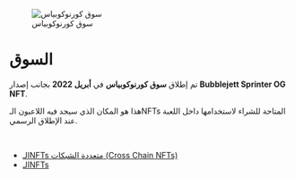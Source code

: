 <figure className="img-center">
  <img src="/images/marketplace-ar.png" alt="سوق كورنوكوبياس" />
  <figcaption>سوق كورنوكوبياس</figcaption>
</figure>

# السوق   

تم إطلاق **سوق كورنوكوبياس** في **أبريل 2022** بجانب إصدار **Bubblejett Sprinter OG NFT**.  

هذا هو المكان الذي سيجد فيه اللاعبون الـNFTs المتاحة للشراء لاستخدامها داخل اللعبة عند الإطلاق الرسمي.  

</br>

<ul className="styled-list">
  <li><a href="/blockchain/marketplace/cross-chain-nfts">الـNFTs متعددة الشبكات (Cross Chain NFTs)</a></li>
  <li><a href="/blockchain/nfts">الـNFTs</a></li>
</ul>  
